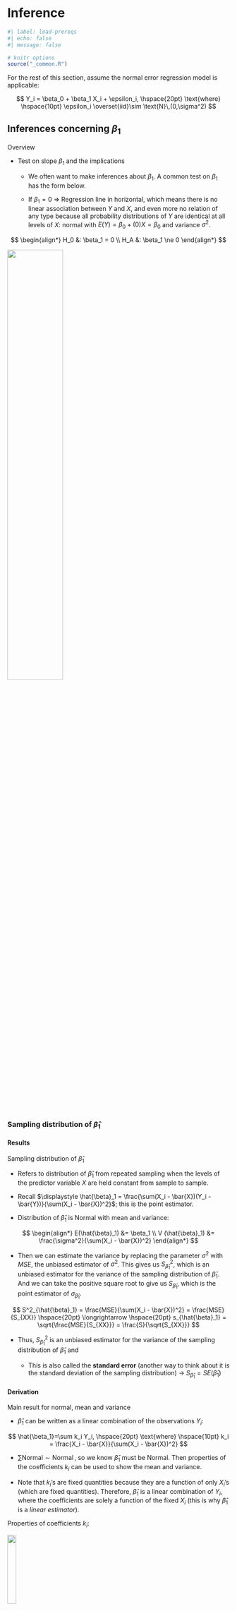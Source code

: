 # Inference {#sec-inference}

```r
#| label: load-prereqs
#| echo: false
#| message: false

# knitr options
source("_common.R")

```

<!-- % define LaTeX macros (/shortcuts) -->

<!-- % define vector (without parentheses, so when writing out in like a definition) of the form X_1, ..., X_n, where X and n are variable. NOTE: to call use $\vecn{X}{n}$ -->

\newcommand{\vecn}[2]{#1_1, \ldots, #1_{#2}}

<!-- % shortcut for ~ 'Named dist ' in normal font with space before parameters would go -->

\newcommand{\follow}[1]{\sim \text{#1}\,}

<!-- % (followsp is short for 'follow special') shortcut that can be used for iid or ind ~ 'Named dist ' in normal font with space before parameters would go -->

\newcommand{\followsp}[2]{\overset{#1}\sim \text{#2}\,}

<!-- % define independence symbol (it basically makes two orthogonal symbols very close to each other. The number of \! controls the space between each of the orthogonal symbols) -->

\newcommand{\ind}{\perp \!\!\! \perp}

<!-- % shortcut for Cov(X,Y) with formatting for Cov -->

\newcommand{\cov}[1]{\mathrm{Cov}(#1)}

<!-- % shortcut for Corr(X,Y) with formatting for Corr -->

\newcommand{\corr}[1]{\mathrm{Corr}(#1)}

<!-- % shortcut for non-italic e in math mode -->

\newcommand{\e}{\mathrm{e}}

For the rest of this section, assume the normal error regression model is applicable:

$$
Y_i = \beta_0 + \beta_1 X_i + \epsilon_i, \hspace{20pt} \text{where} \hspace{10pt} \epsilon_i \overset{iid}\sim \text{N}\,(0,\sigma^2)
$$

## Inferences concerning $\beta_1$

Overview

-   Test on slope $\beta_1$ and the implications

    -   We often want to make inferences about $\beta_1$. A common test on $\beta_1$ has the form below.
    
    -   If $\beta_1 = 0$ $\Longrightarrow$ Regression line in horizontal, which means there is no linear association between $Y$ and $X$, and even more no relation of any type because all probability distributions of $Y$ are identical at all levels of $X$: normal with $E(Y) = \beta_0 + (0) X = \beta_0$ and variance $\sigma^2$.

$$
\begin{align*}
  H_0 &: \beta_1 = 0 \\
  H_A &: \beta_1 \ne 0
\end{align*}
$$

![](files/images/zero-slope.png){width="50%"}

### Sampling distribution of $\hat{\beta}_1$

::: panel-tabset
#### Results

Sampling distribution of $\hat{\beta}_1$

-   Refers to distribution of $\hat{\beta}_1$ from repeated sampling when the levels of the predictor variable $X$ are held constant from sample to sample.

-   Recall $\displaystyle \hat{\beta}_1 = \frac{\sum(X_i - \bar{X})(Y_i - \bar{Y})}{\sum(X_i - \bar{X})^2}$; this is the point estimator.

-   Distribution of $\hat{\beta}_1$ is Normal with mean and variance:

$$
 \begin{align*}
   E(\hat{\beta}_1) &= \beta_1 \\
  V (\hat{\beta}_1) &= \frac{\sigma^2}{\sum(X_i - \bar{X})^2}
 \end{align*}
 $$

-   Then we can estimate the variance by replacing the parameter $\sigma^2$ with $MSE$, the unbiased estimator of $\sigma^2$. This gives us $S^2_{\hat{\beta}_1}$, which is an unbiased estimator for the variance of the sampling distribution of $\hat{\beta}_1$. And we can take the positive square root to give us $S_{\hat{\beta}_1}$, which is the point estimator of $\sigma_{\hat{\beta}_1}$.

$$
  S^2_{\hat{\beta}_1} = \frac{MSE}{\sum(X_i - \bar{X})^2} = \frac{MSE}{S_{XX}} \hspace{20pt} \longrightarrow \hspace{20pt} s_{\hat{\beta}_1} = \sqrt{\frac{MSE}{S_{XX}}} = \frac{S}{\sqrt{S_{XX}}}
  $$

-   Thus, $S^2_{\hat{\beta}_1}$ is an unbiased estimator for the variance of the sampling distribution of $\hat{\beta}_1$ and

    -   This is also called the **standard error** (another way to think about it is the standard deviation of the sampling distribution) → $S_{\hat{\beta}_1} = SE(\hat{\beta}_1)$

#### Derivation

Main result for normal, mean and variance

-   $\hat{\beta}_1$ can be written as a linear combination of the observations $Y_i$:

$$
\hat{\beta_1}=\sum k_i Y_i, \hspace{20pt} \text{where} \hspace{10pt} k_i = \frac{X_i - \bar{X}}{\sum(X_i - \bar{X})^2}
$$

-   $\sum \text{Normal} \sim \text{Normal}\,$, so we know $\hat{\beta}_1$ must be Normal. Then properties of the coefficients $k_i$ can be used to show the mean and variance.

-   Note that $k_i$'s are fixed quantities because they are a function of only $X_i$'s (which are fixed quantities). Therefore, $\hat{\beta}_1$ is a linear combination of $Y_i$, where the coefficients are solely a function of the fixed $X_i$ (this is why $\hat{\beta}_1$ is a *linear estimator*).

Properties of coefficients $k_i$:

![](files/images/ki-properties.png){width="20%"}

Proof of linear combination:

![](files/images/proof-linear-combination.png){width="50%"}

Proofs of properties of $k_i$:

![](files/images/proof-ki-properties.png){width="50%"}

Proof of mean:

![](files/images/proof-mean.png){width="50%"}

Proof of variance:

![](files/images/proof-variance.png){width="50%"}

Can also prove that $\hat{\beta}_1$ has minimum variance among all unbiased linear estimators.

<!-- page 43 of textbook, not hard to follow -->
:::

### Sampling distribution of $(\hat{\beta}_1 - \beta_1) / S_{\hat{\beta}_1}$

::: panel-tabset
#### Results

$$
\frac{\hat{\beta}_1 - \beta_1}{S_{\hat{\beta}_1}} = \frac{\hat{\beta}_1 - \beta_1}{\sqrt{MSE / S_{XX}}} \sim \text{t}\,_{n - 2}
$$

#### Derivation

Deriving the distribution of the standardized slope → $\displaystyle \frac{\hat{\beta}_1 - E(\hat{\beta}_1)}{SE(\hat{\beta}_1)}$

-   Technically when standardizing with an estimated standard deviation it is referred to as *studentized* statistic.

![](files/images/placeholder.png){width="50%"}

<!-- Can show the coefficients ki for model with intercept as well (written out in regression notes, probably not necessary); and my proofs have a bit more steps for extra clarity -->
:::

### Confidence interval for $\beta_1$

Forming interval

$$
\begin{align*}
  & P(-t_{\alpha/2, n-2} \le \frac{\hat{\beta}_1 - \beta_1}{S_{\hat{\beta}_1}} \le t_{\alpha/2, n-2}) = 1 - \alpha \\
  & \Longleftrightarrow \hspace{20pt} P(\hat{\beta}_1 - t_{\alpha/2, n-2} \cdot S_{\hat{\beta}_1} \le \frac{ - \beta_1}{S_{\hat{\beta}_1}} \le \hat{\beta}_1 + t_{\alpha/2, n-2} \cdot S_{\hat{\beta}_1}) = 1 - \alpha \\
  & \Longleftrightarrow \hspace{20pt}  100(1 - \alpha)\% \text{ CI } = \hat{\beta}_1 \pm t_{\alpha/2, n-2} \cdot S_{\hat{\beta}_1} \hspace{10pt} = \hspace{10pt} \hat{\beta}_1 \pm t_{\alpha/2, n-2} \cdot \sqrt{MSE / S_{XX}}
\end{align*}
$$

Interpretation

-   With \< $100(1 - \alpha)$ \>% confidence, we estimate that the average \< $Y$ context \> increases by between \< lower bound \> and \< upper bound \> for each additional unit increase in \< $X$ context \>.

-   Remember the scope of the regression model is restricted to some range of values of the predictor variable → May not be reasonable to use these slope estimates outside this range as the regression relation may not be linear then.

Demo:

::: panel-tabset
#### R functions

```r
#| class.source = "fold-hide"

# simulate sample dataset for normal error regression model
# -> E ~ Normal(0, sigma^2)
# -> Y = B0 + B1*X + E
# -> Y | X ~ Normal(B0 + B1*X, sigma^2)

# initialize items
# -> sample size, population parameters and error variance
n <- 50
beta_0 <- 2
beta_1 <- 5
sigma2 <- 10

# generate X values
x <- runif(n = n, min = 5, max = 10)

# generate error terms
epsilon <- rnorm(n = n, mean = 0, sd = sqrt(sigma2))
      
# calculate observations Y | X ~ Normal(B0 + B1*X, sigma^2)
y <- beta_0 + beta_1 * x + epsilon

# plot sample data with regression line
plot(x = x, y = y)
abline(lm(formula = y ~ x ), col = "red")

# display error terms
x_plot <- seq(from = -3 * sqrt(sigma2), to = 3 * sqrt(sigma2), by = 0.01)
hist(epsilon, freq = FALSE, xlab = bquote(epsilon * "~ Normal (" * mu * "," * sigma^2 * ")"), main = "")
lines(x = x_plot,
      y = dnorm(x = x_plot, mean = 0, sd = sqrt(sigma2)))

```

```r

# fit model
mod_normal <- lm(y ~ x)

# display only coefficient summaries of slope
summary(mod_normal)$coefficients[2,] # Estimate is the middle of the interval

# calculate confidence interval for slope
alpha <- 0.05
confint(mod_normal, parm = "x", level = 1 - alpha)

```

#### Manual

```r

# using R functions to get the needed values (can reference how to calculate these manually above)

# extract / calculate needed items
# -> point estimate = beta1-hat
# -> critical value = t_alpha/2, n-2
# -> SE(beta1-hat) = MSE / S_XX = S / sqrt(S_XX)
pe <- as.numeric(coef(mod_normal)["x"]) # SIDENOTE -> as.numeric() just to remove the named number data type
t_crit <- abs(qt(p = alpha / 2, df = mod_normal$df.residual))
s <- summary(mod_normal)$sigma
s_xx <- sum((x - mean(x))^2)
se_beta1_hat <- s / sqrt(s_xx)

# compare to Std. Error from summary of model coefficients
compare(summary(mod_normal)$coefficients["x","Std. Error"], se_beta1_hat)

# calculate confidence interval for beta1
ci_limits <- c(lower = pe - t_crit * se_beta1_hat, upper = pe + t_crit * se_beta1_hat)

# compare to results from confint(lm())
compare(confint(mod_normal, parm = "x", level = 1 - alpha), ci_limits)

```
:::

### Tests concerning $\beta_1$

Overview

-   The test shown below is called a test of utility of the model.

-   If reject → We conclude that $X$ does contribute information for the prediction of $Y$ when using the straight-line model.

-   If fail to reject → Then we conclude there is no linear relationship between $Y$ and $X$ (horizontal model). But keep in mind:

    -   Additional data might indicate that $\beta_1$ differs from zero.

    -   A more complex relationship between $Y$ and $X$ may exist, which would require fitting a model other than the straight-line model.

-   All assumptions about the error terms ($\epsilon_i \overset{iid}\sim \text{Normal}\,(0,\sigma^2)$) should be satisfied.

Two-tailed test (most common)

-   Hypotheses

$$
\begin{align*}
  H_0 &: \beta_1 = 0 \\
  H_A &: \beta_1 \ne 0
\end{align*}
$$

-   Test statistic

$$
TS = t^* = \frac{\hat{\beta}_1 - 0}{S_{\hat{\beta}_1}} = \frac{\hat{\beta}_1}{\sqrt{MSE / S_{XX}}}
$$

-   Rejection region and p-value

$$
\begin{align*}
  RR &= \{\lvert t^* \rvert > t_{\alpha/2, n - 2}\} \\
  p\text{-value} &= 2 \cdot P(t_{n-2} \ge \lvert t^* \rvert)
\end{align*}
$$

-   Decision

    -   Reject $H_0$ and conclude $H_A$ if $\hspace{10pt}$ $TS \in RR \hspace{10pt} \Longleftrightarrow \hspace{10pt} p\text{-value} \le \alpha$

    -   Fail to reject $H_0$ if $\hspace{10pt}$ $TS \notin RR \hspace{10pt} \Longleftrightarrow \hspace{10pt} p\text{-value} > \alpha$

    -   Can also look at the $100(1 - \alpha)\%$ CI for $\beta_1$ to see if contains 0.

-   Conclusion / Interpretation

    -   At the $\alpha$ significance level, we \< have / do not have \> sufficient evidence of a significant linear relationship between \< $Y$ context \> and \< $X$ context \>. \< if yes... \> This is a \< positive / negative \> linear relationship, indicating that as \< $X$ context \> increases, \< $Y$ context \> \< increases / decreases \>, on average.

Other tests

-   One-tailed tests

    -   $H_A: \beta_1 < 0 \hspace{10pt} \Longrightarrow \hspace{10pt} RR = \{t^*< t_{\alpha, n - 2}\} \hspace{10pt} \text{and} \hspace{10pt} p\text{-value} = P(t_{n-2} \le t^*)$

    -   $H_A: \beta_1 > 0 \hspace{10pt} \Longrightarrow \hspace{10pt} RR = \{t^* > t_{\alpha, n - 2}\} \hspace{10pt} \text{and} \hspace{10pt} p\text{-value} = P(t_{n-2} \ge t^*)$

-   Tests against specified nonzero value of $\beta_{1,0}$

    -   $TS = t^* = \frac{\hat{\beta}_1 - \beta_{1,0}}{S_{\hat{\beta}_1}}$

    -   RR, $p$-value and decisions are the same, just based on new $t^*$.

Demo:

::: panel-tabset
#### R functions

```r

# using same model from the confidence interval for beta1 demo

# display model summary, focusing on coefficient summaries for slope
# -> looking for t value (if doing traditional method test with RR) and Pr(>|t|) = p-value
summary(mod_normal) # compare p-value to alpha

```

#### Manual

```r

# calculate test statistic t* = beta1-hat / SE(beta1-hat)
beta1_hat <- as.numeric(coef(mod_normal)[2])
se_beta1_hat <- summary(mod_normal)$coefficients["x","Std. Error"]
t_star <- beta1_hat / se_beta1_hat

# compare to result from summary(lm())
compare(summary(mod_normal)$coefficients["x","t value"], t_star)

# calculate p-value = 2 * P(t_(n-2) >= |t*|)
p_value <- 2 * pt(q = t_star, df = df.residual(mod_normal), lower.tail = FALSE)

# compare to results from summary(lm())
compare(summary(mod_normal)$coefficients["x","Pr(>|t|)"], p_value)

```

#### Simulation

Simulation to determine how the magnitude of $\beta_1$ and $\sigma$ affect the resulting significance of the $X$ variable in SLR when simulating data. For example, suppose $\beta_1 = 1a$ and $\sigma = 3a$, where $a = 1, 2, 3$. Is there the same resulting significance for all values of $a$?  

```r

# initialize simulation settings
# -> first the parameters of interest (that are variable)
# -> create all combos
# -> add in the constant settings
# -> arrange in a good order
# -> add simulation id column
# -> set row names equal to id (helps keep track of results later)
params <- expand.grid(beta_1 = c(1,5,10),
                      ratio = c(1:3,5)) %>% 
  mutate(sigma = beta_1 * ratio) %>% 
  mutate(n = 30,
         beta_0 = 2) %>%
  arrange(beta_1, ratio) %>% 
  bind_cols(data.frame(sim_id = 1:nrow(.)))
rownames(params) <- paste0("sim", params$sim_id)

# define function to run on each unique simulation setting
simulation <- function(vec, vec_names, m = 1000) {
  
  # set names of parameter vector for clearer reference
  names(vec) = vec_names
  
  # initialize results vector
  results = rep(NA, m)
  
  # loop to simulate m models and extract summaries
  for (i in 1:m) {
    
    # generate data
    x = runif(n = vec["n"], min = 5, max = 10)
    y = rnorm(n = vec["n"], mean = vec["beta_0"] + vec["beta_1"] * x, sd = vec["sigma"])
    
    # fit model
    mod = lm(y ~ x)
    
    # get summaries
    # -> just want t-stat
    results[i] = summary(mod)$coefficients["x", "t value"]
    
  }
  
  return(results)
  
}

# run simulation for each parameter settings
# -> have to transpose so that now each column is a parameter settings and convert to dataframe so can pass to map(), which needs a list
results_raw <- params %>% 
  t %>% 
  data.frame %>% 
  map(\(vec) simulation(vec, vec_names = names(params), m = 1000), .progress = T)

# reformat results
# -> combine results into a dataframe
# -> convert to long so have one column for which simulation settings and one for the results
# -> attach the simulation settings to the results
# --> for the plot, want all parameters as factors -> so before joining convert all
results <- results_raw %>% 
  bind_rows %>% 
  pivot_longer(cols = 1:nrow(params),
               names_to = "sim_id",
               values_to = "t") %>% 
  mutate(sim_id = as.factor(str_sub(sim_id, start = 4))) %>% 
  left_join(mutate(params, across(everything(), as_factor)), by = "sim_id") # levels are slightly out of order....

# create a plot facetted by beta value, with density curves for the sampling distributions of the t-stats for each value of the sigma / beta1 ratio
# -> add reference line for significance cutoff

# set more informative labels for the facets
labels_beta <- c("1" = "beta1 = 1",
                 "5" = "beta1 = 5",
                 "10" = "beta1 = 10")
ggplot() + 
  geom_density(aes(x = t,
                   group = ratio,
                   color = ratio,
                   fill = ratio),
               data = results,
               alpha = 0.2) + 
  geom_vline(aes(xintercept = t),
             data = data.frame(t = abs(qt(0.025, df = params[1,"n"]-1))),
             color = "darkgrey") + 
  facet_grid(beta_1 ~ .,
             labeller = as_labeller(labels_beta)) + 
  guides(
    fill = guide_legend(bquote(sigma *  "/" * beta[1] * " ratio")),
    color = "none")

```

Based on the sampling distributions, it appears that the relative magnitude is what is important. And if it is the same even for different values, then will get similar results.

:::

<!-- ### Inferences concerning $\beta_0$ --- infrequent that this is ever done, so skipping -->

## Some considerations when making inferences

Effects of departures from normality:

-   If the probability distributions of $Y$ are not exactly normal but do not depart seriously $\Longrightarrow$ Sampling distribution of $\hat{\beta_1}$ $\approx$ normal $\Longrightarrow$ Using the $t$ distribution will provide $\approx$ $(100 - \alpha)\%$ CIs and $\alpha$-level tests.

-   The estimator $\hat{\beta_1}$ generally has the property of **asymptotic normality** (i.e. it's distribution approaches normality under very general conditions as the sample size increases). So with a sufficiently large sample size, inference procedures are still valid even if distributions of $Y$ have large departures from normality. Can switch from $t$-based procedures to $Z$-based with large $n$.

```r
#| eval = FALSE,
#| echo = FALSE

# create plot of t vs z critical values
df <- 5:500
alpha <- 0.025
plot(x = df, qt(1 - alpha, df = df), type  ="l", xlab = "df", ylab = "Critical values")
lines(x = df, y = rep(qnorm(1 - alpha), length(df)), col = "blue")

```

<!-- does R do this implicitly?? ; doubt it, but difference in marginal-->

Interpretation of confidence coefficient and risks of errors

-   Our regression model assumes that the $X_i$ are known constants. So the confidence coefficient and risks of errors are interpreted with respect to taking repeated samples where the $X$ observations are kept at the same levels as in the observed sample.

-   For example, confidence interval for $\beta_1$ with confidence coefficient 95% → If many independent samples are taken *where the levels of* $X$ are the same as in the dataset, approximately 95% of the constructed confidence intervals would capture the true value of $\beta_1$.

Spacing of the $X$ levels

-   For a given $n$ and $\sigma^2$, the variance of $\hat{\beta_1}$ is affected by the spacing of the $X$ levels in the observed data. As the spread in the $X$ levels increases, $S_{xx}$ increases and therefore $V(\hat{\beta_1})$ decreases.

<!-- Power of tests; skipping-->

## Interval estimation of $E(Y_h)$

Overview

-   A common objective is to estimate the mean of one or more probability distributions of $Y$.

-   Setup

    -   Let $X_h$ = level of $X$ that we wish to estimate the mean response for (may be a value which occurred in the sample, or some other value within the scope of the model).

    -   Mean response when $X = X_h$ is $E(Y_h)$; this is what we are estimating.

### Sampling distribution of $\hat{Y_h}$

::: panel-tabset
#### Results

Sampling distribution of $\hat{Y_h}$

-   Again, this refers to the different of $\hat{Y_h}$ from repeated sampling when the levels of the predictor variable $X$ are held constant from sample to sample.

-   Point estimator for $E(Y_h)$ → $\hat{Y_h} = \hat{\beta}_0 + \hat{\beta}_1 X_h$

-   Distribution of $\hat{Y_h}$ is Normal with mean and variance:

$$
  \begin{align*}
    E(\hat{Y_h}) &= E(Y_h) \\
    V(\hat{Y_h}) &= \sigma^2 \bigg[\frac{1}{n} + \frac{(X_h - \bar{X})^2}{\sum(X_i - \bar{X})^2}\bigg]
  \end{align*}
  $$

-   Estimate variance (and standard deviation) by substituting $MSE$. This gives us:

$$
  S^2_{\hat{Y_h}} = MSE \bigg[\frac{1}{n} + \frac{(X_h - \bar{X})^2}{\sum(X_i - \bar{X})^2}\bigg] \hspace{20pt} \longrightarrow \hspace{20pt} S_{\hat{Y_h}} = \sqrt{S^2_{\hat{Y_h}}} = S \sqrt{\frac{1}{n} + \frac{(X_h - \bar{X})^2}{S_{XX}}}
  $$ Notes

-   The variability of the sampling distribution of $Y_h$ is affected by how far $X_h$ is from $\bar{X}$ (from the numerator of second term in $V(\hat{Y_h})$) $\Longrightarrow$ $V(\hat{Y_h})$ increases the further $X_h$ is from $\bar{X}$.

-   Intuitive / visual explanation of this affect

    -   In the picture below, two regression lines are assumed to go through the same $(\bar{X}, \bar{Y})$ point to isolate the effect of variation in the estimated slope $\hat{\beta}_1$ from sample to sample.

    ![](files/images/variance-y-hat.png){width="40%"}

    -   We see the difference between estimated responses is much smaller when $X$ is near the mean $\bar{X}$. So the variation in slope from sample to sample has a much more pronounced effect for $X$ levels far from the mean.

-   When $X_h = 0$ $\Longrightarrow$ $V(\hat{Y_h})$ reduces to $V(\hat{\beta}_0)$ (likewise for the estimated variances). This is because when $X_h = 0$, $\hat{Y_h} = \hat{\beta}_0 + \hat{\beta}_1 (0) = \hat{\beta}_0$.

#### Derivation

![](files/images/placeholder.png){width="50%"}
:::

### Sampling distribution of $(\hat{Y_h} - E(Y_h)) / S_{\hat{Y_h}}$

$$
\frac{\hat{Y_h} - E(Y_h)}{S_{\hat{Y_h}}} = \frac{\hat{Y_h} - E(Y_h)}{\sqrt{MSE \bigg[\frac{1}{n} + \frac{(X_h - \bar{X})^2}{\sum(X_i - \bar{X})^2}\bigg]}} \sim \text{t}\,_{n - 2}
$$

### Confidence interval for $E(Y_h)$

-   Goal → Estimate the mean value of $Y$ for a given value of $X$.

-   Results → Using the same general format / derivation of a $t$ interval, we have

$$
100(1 - \alpha)\% \text{ CI } = \hat{Y_h} \pm t_{\alpha/2, n-2} \cdot S_{\hat{Y_h}} \hspace{10pt} = \hspace{10pt} \hat{Y_h} \pm t_{\alpha/2, n-2} \cdot \sqrt{MSE \bigg[\frac{1}{n} + \frac{(X_h - \bar{X})^2}{\sum(X_i - \bar{X})^2}\bigg]}
$$

-   Interpretation → With \< $1 - \alpha$ \>% confidence, we estimate that the true mean value of \< $Y$ context \> for all individuals with an \< $X$ context \> of \< $X_h$ \> to be between \< lower bound \> and \< upper bound \>.

Notes

-   Interpretations → Same interpretation rules about repeated sampling for constant $X$ levels (because $X_i$ are known constants in the regression model).

-   Confidence interval width is the smallest when $X_h = \bar{X}$ (assuming everything else remains equal).

    -   Design of experiments → Thus in an experiment to estimate the mean response at a particular level $X_h$, the precision of the estimate will be best if (everything else remaining equal) the observations on $X$ are spaced so that $\bar{X} = X_h$.

-   Tests → Can use the CI to perform a two-sided test as well.

-   Robust → Confidence limits shown here for $\hat{Y_h}$ are not sensitive to moderate departures from the assumption that the error terms are normally distributed. If there is substantial departures from normality, still not sensitive if large $n$; this robustness comes from robustness of CIs for $\beta_0$ and $\beta_1$.

    -   Can also think of these CIs as robust because they are only concerned with the center (location) of the distribution of $Y_h$.

-   Multiple intervals → \*\* CIs apply when a estimating *a single mean response* from the study. Will show later how to adjust when estimating several mean responses. \*\*

Demo

::: panel-tabset
#### R functions

```r
#| code-fold: true

# simulate sample dataset for normal error regression model

# initialize items
# -> sample size, population parameters and error variance
n <- 30
beta_0 <- 2
beta_1 <- 5
sigma <- 10 

# generate X values
x <- runif(n = n, min = 5, max = 15)

# generate response Y | X ~ Normal(B0 + B1*X, sigma^2)
# -> specify the conditional means and then incorporate the random error
# -> rnorm() can take a vector of means and iterates through them
# --> if there n > length(means), then the means get recycled from the start
y <- rnorm(n = n, mean = beta_0 + beta_1 * x, sd = sigma)

```

```r

# fit model
mod <- lm(y ~ x)

# specify new X level (X range is 5 - 15)
# -> newdata frame should have columns with same name as data for the model
x_h <- data.frame(x = 12)

# calculate just the point estimate of estimated E(Y_h)
# -> technically using the predict() function for class lm(), so just calling predict() is masking predict.lm() --> other classes like predict.glm() have slightly different argument options
# -> by default predict() returns the fits (regression line) for all of the obs (X values) used in the model fit, can specify new data points with newdata = < data_frame >
predict(mod, newdata = x_h)

# calculate lower and upper bounds of interval estimate for E(Y_h)
# -> by default does 95% CI and returns the point estimate (fit) as well
predict(mod, newdata = x_h, interval = "confidence", level = 0.95)

# show items related to standard error of estimation se(Y_h-hat)
# -> residual.scale = S = sqrt(MSE)
predict(mod, newdata = x_h, se.fit = TRUE)

# alternate way from ALSM package
# -> this is the package that goes with the textbook; provides some functions that are nowhere else, and some alternatives to common functions
# --> the implementation of this function is essentially what is done in the "manual" section
# --> type = "m" gives CI for mean observation; by default does CL of 95%, but specifies alpha
# -> SIDENOTE -> formatting: original result is a dataframe which displays poorly, so convert to matrix
ALSM::ci.reg(mod, newdata = x_h, type = "m", alpha = 0.05) %>% 
  as.matrix

```

#### Manual

```r

# calculate point estimate using estimated coefficients
# -> hat(Y_h) = hat(beta_0) + hat(beta_1) X_h
b <- as.numeric(coef(mod))
pe <- b[1] + b[2] * as.numeric(x_h)

# calculate critical value
# -> use lower.tail = FALSE to get the positive version of t_alpha/2
alpha <- 0.05
t_crit <- qt(p = alpha / 2, df = df.residual(mod), lower.tail = FALSE)

# calculate se(Y_h-hat) = MSE (1/n (X_h - X-bar)^2 / S_XX) %>% sqrt OR S * sqrt(1/n + S_XX)
n <- length(x)
x_bar <- mean(x)
s_xx <- sum((x - x_bar)^2)
mse <- (summary(mod)$sigma)^2
mse <- predict(mod, newdata = x_h, se.fit = TRUE)$residual.scale
se_yh_hat <- sqrt(mse * (1 / n + (as.numeric(x_h) - x_bar)^2 / s_xx))
se_yh_hat <- summary(mod)$sigma * sqrt((1 / n + (as.numeric(x_h) - x_bar)^2 / s_xx))

# calculate CI for E(Y_h)
ci_limits <- c(lower = pe - t_crit * se_yh_hat, upper = pe + t_crit * se_yh_hat)

# compare results to predict(lm(), type = "confidence")
# -> Y_h-hat and interval bounds
compare(predict(mod, newdata = x_h, interval = "confidence"), c("point estimate" = pe, ci_limits))

# -> se of estimation
# --> by default predict uses s = sqrt(mse) = residual standard error to get the se.fit (and the df as well = df.residual(mod)) ---> assumes future obs have same error variance as originals used for fitting
# --> can specify a different variance to use for future obs with pred.var if desired
compare(predict(mod, newdata = x_h, se.fit = TRUE)$se.fit, se_yh_hat)

# can return fit, bounds, and standard error info from predict using type = "terms"
predict(mod, newdata = x_h, type = "terms", interval = "conf")

# -> for the fit and bounds, for some reason this actually uses the alternate regression model -> Y_h-hat = bar(y) + beta_1-hat (X_h - bar(x))
# -> results: constant = beta_1-hat (X_h - X-bar) and attr = Y-bar
# -> same process to get upper and lower too, add to Y-bar
(x_star <- predict(mod, newdata = x_h, type = "terms"))
compare(pe, mean(y) + b[2] * (as.numeric(x_h) - mean(x)))

```

#### Properties

```r

# compare width of confidence intervals at two X levels

# specify new X levels (X range is 5 - 15)
# -> optimal width will be at X = X-bar
x_h_mean <- data.frame(x = mean(x))
x_h2 <- data.frame(x = 8)

# calculate width of intervals
predict(mod, newdata = x_h_mean, interval = "confidence")[2:3] %>% diff
predict(mod, newdata = x_h2, interval = "confidence")[2:3] %>% diff

```
:::

## Prediction of new observation

Overview

-   Goal → Predict a new observation $Y$ for a given $X$ value. This new observation is viewed as the result of a new trial, independent of the trials the model is based on.

-   Setup

    -   Again, $X_h$ is the $X$ level for the new trial. Still assuming the underlying regression model is appropriate for the new observation.

    -   The new observation on $Y$ is $Y_{h(new)}$; this is what we are estimating.

Distinction between (1) estimation of the mean response $E(Y_h)$ and (2) prediction of a new response $Y_{h(new)}$

1.  We estimate the *mean* of the distribution of $Y$.

2.  We predict an *individual outcome* drawn from the distribution of $Y$. Obviously, most outcomes deviate from the mean response; so this must be taken into account when predicting $Y_{h(new)}$.

-   Prediction has extra variability $\Longrightarrow$ Less precision.

### Prediction interval for $Y_{h(new)}$ when parameters are known

Demonstration of prediction intervals

-   For a simple example, assume the relevant parameters of the regression model are known:

$$
\beta_0 = 0.10, \, \beta_1 = 0.95, \, \sigma = 0.12 \hspace{10pt} \longrightarrow \hspace{10pt} E(Y) = 0.10 + 0.95 X
$$

-   If we have a new observation with $X_h = 3.425$ → $E(Y_h) = 0.10 + 0.95 (3.5) = 3.425$ (so we know the center of the normal distribution of $Y_h$). Thus, using the empirical rule we have the following prediction interval:

$$
99.7\% \text{ CI } = E(Y_h) \pm 3 \sigma \hspace{10pt} = \hspace{10pt} 3.425 \pm 3 (0.12) \hspace{10pt} \Longrightarrow \hspace{10pt} 3.065 \le Y_{h(new)} \le 3.785
$$

![](files/images/simple-prediction-interval.png){width="30%"}

Basic idea of prediction used here

-   Choose a range in the distribution of $Y$ where most of the observations will fall and then declare that the next observation will fall in this range.

-   The usefulness of the prediction interval depends on the width of the interval and the needs for precision by the user.

Generalizing for this simple scenario

-   When the regression parameters of normal error regression model are known:

$$
100(1 - \alpha)\% \text{ PI for } Y_{h(new)} = E(Y_h) \pm z_{\alpha / 2} \cdot \sigma
$$

-   Centering the limits around $E(Y_h)$ results in the narrowest interval consistent with the specified probability of a correct prediction.

### Prediction interval for $Y_{h(new)}$ when parameters are unknown

Overview and demo

-   When the regression parameters are unknown, they must be estimated.

    -   The mean of the distribution of $Y$ is estimated by $\hat{Y_h}$ as usual, and the variance of the distribution of $Y$ is estimated with $MSE$.

    -   However, we cannot simply use the previous PI with the parameters replaced by the corresponding point estimators. Here's a demo of why:

    -   The picture below shows two possible probability distributions of $Y$, corresponding to the lower and upper limits of a CI for $E(Y_h)$. In other words, the distribution of $Y$ could be located as far left as the one shown, as far right as the other one shown, or anywhere in between.

![](files/images/possible-prediction-intervals.png){width="40%"}

-   Results

    -   Since we do not know the mean $E(Y_h)$ and only estimate it by a confidence interval, we cannot be certain of the location of the distribution of $Y$.

    -   Because of this uncertainty, PIs for $Y_{h(new)}$ clearly must take into account two elements:

    1.  Variation in possible location of the distribution of $Y$.

    2.  Variation within the probability distribution of $Y$.

Prediction interval for $Y_{h(new)}$

-   Sampling distribution
         
    - Note that this studentized statistic uses the point estimator $\hat{Y_h}$ in the numerator rather than the true mean $E(Y_h)$ because the true mean is unknown and cannot be used in making a prediction.

    - For $E(Y_h)$ CIs shown earlier, we used $[\hat{Y_h} - E(Y_h)] / S_{\hat{Y_h}}$, which was okay because the only unknown was $E(Y_h)$ and it is what we are estimating. But now there are two layers of uncertainty (variability). So the reference value in the numerator is also an estimate, not the true value.
    
$$
\frac{Y_{h(new)} - \hat{Y_h}}{S_{pred}} \sim \text{t}\,_{n-2}
$$


-   Prediction interval

    -   Interpretation → With \< $1-\alpha$ \>% confidence, we predict that the true value of \< $Y$ context \> for a single (or the next) \< $X$ context \> of \< $X_h$ \> to be between \< lower bound \> and \< upper bound \>.

$$
100(1 - \alpha)\% \text{ PI for } Y_{h(new)} = \hat{Y_h} \pm t_{\alpha/2, n-2} \cdot S_{pred}
$$

Standard deviation of prediction $\sigma^2_{pred}$

-   The numerator of the studentized statistic represents how far the new observation will deviate from the estimated mean (based on the original $n$ cases in the study). This difference can be viewed as the prediction error, with $\hat{Y_h}$ serving as the best point estimate of the value of the new observation $Y_{h(new)}$.

-   We can easily find the variance of this difference (because of independence of the new $Y_{h(new)}$ and original $n$ cases on which $\hat{Y_h}$ is based).

$$
\sigma^2_{pred} = V(Y_{h(new)} - \hat{Y_h}) = V(Y_{h(new)}) + V(\hat{Y_h}) = \sigma^2 + \sigma^2_{\hat{Y_h}}.
$$

-   This has two components:

    1.  Variance of the distribution of $Y$ at $X = X_h$ → $\sigma^2$

    2.  Variance of the sampling distribution of $\hat{Y_h}$ → $\sigma^2_{\hat{Y_h}}$

-   The unbiased estimator of $\sigma^2_{pred}$ is

$$
S^2_{pred} = MSE + S^2_{\hat{Y_h}} = MSE + MSE \bigg[\frac{1}{n} + \frac{(X_h - \bar{X})^2}{\sum(X_i - \bar{X})^2}\bigg] = MSE \bigg[1 + \frac{1}{n} + \frac{(X_h - \bar{X})^2}{\sum (X_i - \bar{X})^2}\bigg] \hspace{20pt} \longrightarrow \hspace{20pt} S_{pred} = \sqrt{S^2_{pred}}
$$

Notes about prediction intervals

-   Analogous results / interpretations to estimation

    -   Interpretation → Again, the confidence coefficient refers to taking repeated samples based on the same set of $X$ values, and calculating prediction limits for $Y_{h(new)}$ for each sample.

    -   Precision → PI width is the smallest when $X_h = \bar{X}$ (assuming everything else remains equal).

    -   One interval → PIs apply for a single prediction based on the sample data.

-   Not robust → PIs (unlike CIs for the mean response) are sensitive to departures from normality of the error terms distribution. Can think of this non-robustness a result of having to take into account the center of the distribution of $Y_h$ (just like with CIs) AND also the tails (spread) of the distribution.

-   Precision → Even if PIs are too wide for useful predictions, they can still be informative for control / modelling purposes, specifically the estimated variance of prediction.

    -   $S^2_{pred} = MSE + S^2_{\hat{Y_h}} \hspace{10pt}$ has two pieces: (1) $MSE$ measures $X$-to-$X$ variation within the probability distribution for $Y$ (different response values for observations with same $X$ level) and (2) $S^2_{\hat{Y_h}}$ measures sample-to-sample variation (mean response of samples with overall same $X$ levels).

    -   So if $MSE$ is very large compared to $S^2_{\hat{Y_h}}$, e.g. $\frac{MSE}{S^2_{pred}} \ge 0.8 \text{ or } 0.9$, then the majority of the variation is from sample-to-sample. This could reflect other factors that aren't being taken into account by the model. So perhaps a multiple linear regression model should be used, which could result in more useful predictions.<mark> NOT SURE HOW THIS WORKS</mark>

Estimation vs Prediction

-   Location → For a particular $X_h$, CIs and PIs have the same point estimate $\hat{Y_h}$, which is the estimate of the mean $E(Y_h)$.

-   Precision

    -   The difference between CIs and PIs then lies in the relative accuracy of the interval.

    -   CIs are narrower than PIs at the same $X_h$.

    -   The only way to obtain more accurate prediction for a new value of $Y$ is to reduce the standard deviation of the regression model. This can be accomplished by using a curvilinear model, adding new independent variables, etc. or by collecting more data (width of both intervals decrease when the sample size increases).

-   Conceptual difference → CIs resemble PIs, except: A CI represents an inference on a parameter and is an interval that is intended to cover the value of the parameter; and a PI is a statement about the value to be taken by a random variable, the new observation $Y_{h(new)}$.

Demo

::: panel-tabset
#### R functions

```r

# using the same model as the confidence interval for E(Y_h) demo

# calculate just the point estimate of predicted Y_h(new)
# -> this is the same as the PE for a CI of E(Y_h) 
predict(mod, newdata = x_h)

# calculate lower and upper bounds of prediction interval Y_h(new)
# -> by default does 95% CI and returns the point estimate (fit) as well
predict(mod, newdata = x_h, interval = "prediction")
predict(mod, newdata = x_h, interval = "co")

# show items related to standard error of ESTIMATION se(Y_h-hat)
# -> ALWAYS returns this, even if specify interval = "pred"...
# --> suppose it implicitly adds the extra MSE term (from residual.scale) to get the prediction lwr and upr
predict(mod, newdata = x_h, se.fit = TRUE)

# alternative way using ALSM
# -> type = "n" gives PI for single new observation
ALSM::ci.reg(mod, newdata = x_h, type = "n") %>% 
  as.matrix

```

#### Manual

```r

# calculate point estimate and critical value
# -> same as for confidence interval
b <- as.numeric(coef(mod))
pe <- b[1] + b[2] * as.numeric(x_h)
alpha <- 0.05
t_crit <- qt(p = alpha / 2, df = df.residual(mod), lower.tail = FALSE)

# calculate standard error in prediction se(pred) = sqrt(MSE + var(Y-h-hat))
# -> save se(estimation = fit), shown earlier, then have to add in the extra MSE term
se_fit <- predict(mod, newdata = x_h, se.fit = TRUE)$se.fit
se_pred <- sqrt(summary(mod)$sigma^2 + se_fit^2)
se_pred <- sqrt(summary(mod)$sigma^2 + se_fit^2)

# OR calculate se(pred) using expanded formula se(pred) = MSE * (1 + 1/n (X_h - X-bar)^2 / S_XX) %>% sqrt OR s * sqrt(...)
n <- length(x)
x_bar <- mean(x)
s_xx <- sum((x - x_bar)^2)
s <- (summary(mod)$sigma)
se_pred <- s * sqrt((1 + 1 / n + (as.numeric(x_h) - x_bar)^2 / s_xx))

# calculate PI for Y_h(new)
pi_limits <- c(lower = pe - t_crit * se_pred, upper = pe + t_crit * se_pred)

# compare results to predict(lm(), type = "prediction)
# -> Y_h-hat and interval bounds
compare(predict(mod, newdata = x_h, interval = "prediction"), c("point estimate" = pe, pi_limits))

```

#### Properties

```r

# compare width of prediction intervals at two X levels

# specify new X levels (X range is 5 - 15)
# -> optimal width will again be at X = X-bar
x_h_mean <- data.frame(x = mean(x))
x_h2 <- data.frame(x = 8)

# calculate width of intervals
predict(mod, newdata = x_h_mean, interval = "prediction")[2:3] %>% diff
predict(mod, newdata = x_h2, interval = "prediction")[2:3] %>% diff

# compare widths of CI vs PI at the same X level

# calculate width of intervals
predict(mod, newdata = x_h, interval = "conf")[2:3] %>% diff
predict(mod, newdata = x_h, interval = "pred")[2:3] %>% diff

```

<!-- question -->

```r
#| eval = FALSE,
#| echo = FALSE

# function to calculate mse, var(estimation) and var(prediction) for a given model and X level
# -> inputs: lm() object and df of x values
# -> returns vector of length 3
get_pred_var <- function(mod, x_h) {
  
    mse = summary(mod)$sigma^2
    var_yh_hat = predict(mod, newdata = x_h, se.fit = TRUE)$se.fit^2
    var_pred = mse + var_yh_hat
    
    return(c(mse = mse, "var(estimation)" = var_yh_hat, "var(pred)" = var_pred))
}

# simulation to determine how much leaving out a predictor impacts the ratio of MSE to V(pred)

# setup two population models / datasets
# 1: Y1 = B0 + B1X1 -> responses just based on one predictor
# 2: Y2 = B0 + B1X1 + B2 X2 => responses now based on two predictors

# initialize items
# -> sample size, population parameters and error variance
n <- 30; beta_0 <- 2; beta_1 <- 5; beta_2 <- -5; beta_3 <- 2; sigma <- 10

# generate X values, same scope for each
x_1 <- runif(n = n, min = 5, max = 15)
x_2 <- runif(n = n, min = 5, max = 15)
x_3 <- runif(n = n, min = 0, max = 100)

# generate one set of error terms
# -> this way the ONLY difference between the two datasets is the different conditional means because of the extra predictor
epsilon <- rnorm(n = n, mean = 0, sd = sigma)

# generate responses
# model 1: Y1 | X1 ~ Normal(B0 + B1*X1, sigma^2)
# model 2: Y2 | X1, X2 ~ Normal(B0 + B1*X1 + B2*X2, sigma^2)
y_1 <- beta_0 + beta_1 * x_1 + epsilon
y_2 <- beta_0 + beta_1 * x_1 + beta_2 * x_2 + beta_3 * x_3 + epsilon

# fit models
# model 1: correctly fit on just X1
# model 2: incorrectly fit on just X1
mod_1 <- lm(y_1 ~ x_1)
mod_2 <- lm(y_2 ~ x_1)

# calculate mse, se(Y_h-hat) and se(pred) for both models
# -> iterate over list of both models; set names so output list elements are labelled
(var_info <- list(mod_1, mod_2) %>% 
  set_names(nm = c("mod_1", "mod_2")) %>% 
  map(\(mod) get_pred_var(mod, x_h = data.frame(x_1 = 12))))
  
# display / compare ratio of MSE to V(pred)
# -> RESULTS: results are obviously a function of the original sigma^2 AND the effect (slope) of the extra predictor, but ratio for mis-specified model does seem to be much larger even with small sigma^2 and beta1
var_info %>% 
  map(\(x) as.numeric(x["mse"] / x["var(pred)"]))

```

```r
#| eval = FALSE,
#| echo = FALSE

# fit models
# -> can fit models for multiple independent responses with same call, just specify a matrix of responses
# -> then a linear model is fitted separately by LSE to each column (using the same predictors, RHS)
# format of results
# -> now have mlm object (multivariate linear model)
# -> print just one set for model
# -> items of mods object (coefficients, residuals, fitted.values) are now matrices with columns for each model
mods <- lm(cbind(y_1, y_2) ~ x_1)

# calculate the mse, var(estimation) and var(prediction) for a given model and X level
x_h <- data.frame(x_1 = 12)

# -> model summary then is a list with an element for each model
mse <- summary(mods) %>% map_dbl(\(summ) summ$sigma^2)

# using predict()
predict(mods, newdata = x_h)
predict(mods, newdata = x_h, se.fit = TRUE) # doesn't work

# ??? is it really fitting two completely separate (independent) models, or does the multivariate aspect mean there is some relation?

```
:::

### Prediction of mean of $m$ observations for given $X_h$

Overview

-   Goal → Predict the mean of $m$ new observations on $Y$ for a given level of the predictor variable.

-   Setup → $\bar{Y}_{h(new)}$ represents the mean of the new $Y$ observations to be predicted.

Results

-   $100(1 - \alpha)\%$ Prediction interval for $\bar{Y}_{h(new)}$ (assuming the new observations are independent):

$$
\hat{Y_h} \pm t_{(1 - alpha /2, n - 2)} \cdot S_{predmean}
$$

-   Standard deviation in prediction of a mean $S_{predmean}$

$$
S^2_{predmean} = \frac{MSE}{m} + S^2_{\hat{Y_h}}  = MSE \bigg[\frac{1}{m} + \frac{1}{n} + \frac{(X_h - \bar{X})^2}{S_{XX}}\bigg]  \hspace{20pt} \longrightarrow \hspace{20pt} S_{predmean} = \sqrt{S^2_{predmean}}
$$

-   This has two components:

    1.  Variance of the distribution mean of $m$ observations from the probability distrubtion of $Y$ at $X = X_h$ → $\sigma^2 / m$

    2.  Variance of the sampling distribution of $\hat{Y_h}$ → $\sigma^2_{\hat{Y_h}}$

Notes

-   Interpretation → With \< $1 - \alpha$ \>% confidence, we predict that the true value of \< $Y$ context \> for \< $m$ \> \< $X$ context \> of \< $X_h$ \> to be between \< lower bound \> and \< upper bound \>.

-   Interval still has the same center as when estimating $E(Y_h)$ and predicting a single $Y_{h(new)}$.

-   This prediction interval is narrower than when predicting for a single observation (because it involves the prediction of the mean for a group), but still wider than the confidence interval.

-   We can then obtain the prediction interval for the total of the $m$ observations by multiplying each limit by $m$.

    -   e.g) For $m = 4$, if $5 \le \bar{Y}_{h(new)} \le 15 \hspace{10pt} \Longrightarrow \hspace{10pt} 5(4) = 20 \le \sum Y_{h(new)} \le 15(4)= 60$

Demo

::: panel-tabset
#### R functions

```r

# using the same model as the confidence interval for E(Y_h) demo

# calculate the predicted mean for m observations of Y_h(new)
# -> type = "nm" is gives PR for mean of m new observations at X_h
ALSM::ci.reg(mod, newdata = x_h, type = "nm") %>% 
  as.matrix

```

#### Manual

```r

# set number of observations to predict at X_h
m <- 4

# calculate just the point estimate of predicted Y-bar_h(new) and critical value
# -> PE is the same as previous CI and PI
pe <- as.numeric(predict(mod, newdata = x_h))
alpha <- 0.05
t_crit <- qt(p = alpha / 2, df = df.residual(mod), lower.tail = FALSE)

# calculate standard error in prediction se(pred) = sqrt(MSE / m + var(Y-h-hat))
# -> save se(fit), shown earlier, then have to add in the extra MSE / m term
se_fit <- predict(mod, newdata = x_h, se.fit = TRUE)$se.fit
se_pred <- sqrt(summary(mod)$sigma^2 / m + se_fit^2)

# calculate PI for Y-bar_h(new)
(pi_limits <- c(lower = pe - t_crit * se_pred, upper = pe + t_crit * se_pred))

# compare to (widths) of previous types of intervals
# -> order from most to least precise: CI for E(Y_h), PI for Y-bar_h(new), PI for single Y_h-hat
predict(mod, newdata = x_h, interval = "conf")
predict(mod, newdata = x_h, interval = "pred")

# interval for sum (total) of m predictions at X_h
# -> depends on context if this is meaningful
pi_limits * m

```
:::

## Confidence band for regression line

Overview

-   The goal is to obtain a confidence band for the entire regression line $E(Y) = \beta_0 + \beta_1 X$.

-   This band enables us to see the region in which the entire regression line lies and is particularly useful for determining the appropriateness of a fitted regression function.

Results

-   This confidence band formula below the same form as the CI formula for $E(Y_h)$, the mean response at $X_h$ ($\hat{Y_h} \pm t_{\alpha/2, n-2} \cdot S_{\hat{Y_h}}$), except it uses a different multiplier to adjust for multiple comparisons $\Longrightarrow$ Same point estimate and standard error.

    -   Some alternative procedures for developing confidence bands have been developed.

    -   The one shown below is the *Working-Hotelling confidence band* (more will be said about this method later).

    -   The simplicity of this method is that it is a direct extension of the confidence limits for a single mean response $E(Y_h)$ shown earlier.

-   The $100(1 - \alpha)\%$ confidence band for the regression line has boundaries at any level $X_h$:

$$
\hat{Y_h} \pm W \cdot S_{\hat{Y_h}} = \hat{Y_h} \pm W \cdot \sqrt{MSE \bigg[\frac{1}{n} + \frac{(X_h - \bar{X})^2}{\sum(X_i - \bar{X})^2}\bigg]}
$$

-   (Initial steps of deriving CI) → We are finding the two values such that $P(\text{lower} \le \beta_0 + \beta_1 X_h \le \text{upper}) = 1- \alpha$; And $\hat{Y_h}$ is the point estimator for $E(Y_h) = \beta_0 + \beta_1 X_h$.

-   $W$ multiplier

$$
W^2 = 2 \cdot F_{(1-\alpha; \, 2, n-2)}
$$

-   We multiply by two for SLR becuase there are two estimated coefficients.

-   The $W$-multiplier is larger than the $t$ multiplier because the confidence band must encompass the entire regression line, whereas the confidence limits for $E(Y_h)$ at $X_h$ apply only at the single level $X_h$.

Notes

-   Confidence band confidence level

    -   Interpretation → Indicates the proportion of time that the estimating procedure will yield a band that covers the entire line, in a long series of samples in which the $X$ observations are kept at the same level as in the actual study.

    -   Technical application → The confidence band applies to the entire regression line over all real-numbered values of $X$ from $-\infty$ to $\infty$.

    -   Practical application → In practice, the confidence band is ignored for that part of the regression line which is not of interest, so the confidence coefficient for this limited segment is somewhat higher than $1-\alpha$. Thus, $1-\alpha$ serves as a lower bound to the confidence coefficient.

-   Things to look for → Can see if the slope is clearly positive or negative, can look at the levels of the regression line at different levels of $X$ to gauge relative precision, etc.

-   Precision

    -   With the somewhat wider limits for the entire regression line, we are able to draw conclusions about any and all mean responses for the entire regression line and not just about the mean response at a given $X$ level.

    -   Although, generally confidence band lines at any value $X_h$ often are not substantially wider than the confidence limits for the mean response at that single $X_h$ level.

    -   Just like with the CI for $E(Y_h)$, the boundary points of the confidence band for the regression line are wider apart the further $X_h$ is from the mean $\bar{X}$ of the $X$ observations.

-   Formula → The lower and upper bounds together actually define a hyperbola.

Demo

::: panel-tabset
#### R functions

```r

# using the same model as the confidence interval for E(Y_h) demo

# calculate confidence band limits across scope of model
# -> initialize many x_h values covering min to max of original sample
x_h <- data.frame(x = seq(from = min(x), to = max(x), length = 20))

# calculate confidence bands
# -> type = "w" uses the Working-Hotelling method with the W multiplier
conf_band <- ALSM::ci.reg(mod, newdata = x_h, type = "w", alpha = 0.05)

# display results
kable(conf_band[1:5,], format = "html", digits = 3) %>% 
  kable_styling(full_width = FALSE,
                position = "left")

# compare width when estimating a single E(X_h) to the confidence bands
c(x_h[1,], predict(mod, newdata = data.frame(x = x_h[1,]), interval = "conf")) %>% 
  set_names(c("x", "fit", "lwr", "upr"))

# plot fitted line and confidence bands on scatterplot
# -> also add reference line for X-bar showing where the most precision is
conf_band %$% 
  matplot(x = x, y = cbind(Fit, Lower.Band, Upper.Band), type =  "l", lty = c(1,2,2), col = c("red", "blue", "blue"), xlab = expression(X[h]), ylab = expression(hat(Y)[h]), main = bquote(.(100 * (1 - alpha)) * "% Confidence band"))
points(x, y)
abline(v = mean(x), lty = 2, col = "lightgrey")
text(x = mean(x) + 0.5, y = min(y) + 1, labels = expression(bar(X)) , col = "darkgrey")

```

#### Manual

```r

# calculate W multiplier = 2 F_crit(regression = of coefficients, residual)
# degrees of freedom
# -> numerator -> = df regression (# of coefficients) = 2 for SLR
# -> denominator -> df residual (n - # of coefficients) = n - 2 for SLR
# probability -> F is right-tailed, so need to use 1 - alpha now
# -> no dividing by two or taking absolute value
alpha <- 0.05
(W <- sqrt(2 * qf(1 - alpha, df1 = length(coef(mod)), df2 = df.residual(mod))))

# compare W to t at a specific X_h
abs(qt(alpha / 2, df = df.residual(mod)))

# calculate confidence bands
# -> use seq of x values from before
# -> get the fits and se(estimation) for each new x
# -> calculate lower and upper confidence band limits = Y_h-hat +- W * se(estimation)
fit <- as.numeric(predict(mod, newdata = x_h))
se_fit <- predict(mod, newdata = x_h, se.fit = TRUE)$se.fit
lower <- fit - W * se_fit
upper <- fit + W * se_fit

# combine above info
data_conf_band <- data.frame(x_h = x_h$x, fit, se_fit, lower, upper, width = upper - lower) 

# illustrate process of confidence bands over X range
data_conf_band %>% 
  kable(col.names = c("X_h", "fit = Y_h-hat", "SE(fit) = S_{Y_h-hat}", "LB = Y_h-hat - W x S_{Y_h-hat}", "UB = $Y_h-hat + W x S_{Y_h-hat}$", "Width"),
        digits = 3) %>% 
  kable_styling(full_width = FALSE,
                position = "left")

# compare results to ci.reg(type = "w)
compare(head(ALSM::ci.reg(mod, newdata = x_h, type = "w", alpha = 0.05)), head(data_conf_band[,c(1,2,4,5)]))

head(data_conf_band)

```

#### Other functions

```r

# demo to verify what geom_smooth() gives

# results
# -> lm regression lines line up as expected, BUT...
# -> the confidence bands using se = TRUE are actually the lower and upper **pointwise** confidence interval around the mean
# -> ** this means it is plotting ALL of the INDIVIDUAL CIs for E(Y_h), whereas Working-Hotelling confidence bands represent a confidence "interval" for the ENTIRE regression line

# create dataframe of original observations the model was built on
data_original <- data.frame(x, y)

# set t multiplier for making single interval estimates of E(Y_h)
t_crit <- abs(qt(alpha / 2, df = df.residual(mod)))

# create confidence band demo plotting dataset
# -> rename current lower and upper to have an indication of W multiplier
# -> calculate new lower and upper bounds based on t multiplier
# -> remove unneeded columns for plot
# -> reshaoe to long with to long with and columns for type of bound and value
# -> create indicator variable for type of multiplier used in calculating the lower and upper bounds (check what suffix is of bound) and then remove multiplier indication from bound column (just take off suffix)
data_conf_band_plot <- data_conf_band %>% 
  rename(lower_w = lower,
         upper_w = upper) %>% 
  mutate(lower_t = fit - t_crit * se_fit,
         upper_t = fit + t_crit * se_fit) %>% 
  select(-c(width, se_fit)) %>% 
  pivot_longer(cols = starts_with(c("lower", "upper")),
               names_to = "bound",
               values_to = "value") %>% 
  mutate(multiplier = 
           case_when(
             str_sub(bound, start = -1) == "t" ~ "t",
             TRUE ~ "W"),
         bound = str_sub(bound, end = -3))

# create demo plot
# layer:  geom_smooth()
# -> this adds regression line
# -> se + TRUE adds the shaded ribbon representing "confidence bands"
# layer: geom_line() first one
# -> add manually calculated regression line, should line up exactly with above
# layer: geom_line() second and third ones
# -> confidence bands for both multipliers
ggplot() + 
  geom_smooth(aes(x = x,
                  y = y),
              data = data_original,
              method = "lm",
              formula = y ~ x,
              level = 1 - alpha,
              se = TRUE,
              color = "yellow",
              linewidth = 1,
              alpha = 0.5) + 
  geom_line(aes(x = x_h,
                y = fit),
            data = data_conf_band_plot,
            color = "red",
            linewidth = 0.5) + 
  geom_line(aes(x = x_h,
                y = value,
                color = multiplier),
            data = filter(data_conf_band_plot, bound == "lower"),
            linetype = 2) + 
  geom_line(aes(x = x_h,
                y = value,
                color = multiplier),
            data = filter(data_conf_band_plot, bound == "upper"),
            linetype = 2) + 
  scale_color_manual(name = "Multiplier", values = c(t = "purple", W = "blue")) + 
  labs(title = "Demo of confidence bands",
       x = expression(X[h]),
       y = expression(hat(Y)[h]))

```

Where the multipliers are $t_{\alpha / 2, n - p}$ and $W = 2 \cdot F_{1 - \alpha; p, n - p}$.
:::

## Analysis of variance approach to regression

-   This approach is very useful for multiple linear regression and other types of linear statistical models.

### Partitioning of total sum of squares

Overview

-   In a regression setting, analysis of variance (ANOVA) allows us to capture the different sources of variability in the model.

-   We do this by partitioning the sums of squares and degrees of freedom associated with the the response variable $Y$.

![](files/images/ss-breakdown.png){width="100%"}

Types of sum of squares

-   Total sum of squares → Measured in terms of the deviations of the $Y_i$ around their mean $\bar{Y}$.

$$
SSTO = \sum (Y_i - \bar{Y})^2 = S_{YY}
$$

-   Measures the total variation of $Y$, which tells us the uncertainty related to $Y$ when the predictor variable $X$ is *not* taken into account.

-   If all observations are the same, then $SSTO = 0$. More variation in $Y_i$, the larger $SSTO$ is.

-   Sum of squares error → Measured in terms of the deviations of the $Y_i$ around the fitted regression line $\hat{Y_i}$ (i.e. the residuals $e_i$).

$$
SSE = \sum (Y_i - \hat{Y_i})^2
$$

-   Measures the remaining variation / uncertainty in the $Y_i$'s after we utilize the predictor variable $X$ (i.e. "unexplained" variation).

-   If all observations fall on the fitted line, $SSE = 0$. More variation in $Y$ around the fitted line, the larger $SSE$ is.

-   Sum of squares regression → Measured in terms of the deviations of the fitted $\hat{Y_i}$ around their mean $\bar{Y}$.

$$
SSR = \sum (\hat{Y_i} - \bar{Y})^2
$$

-   Measures the variation in the $Y_i$'s that is associated with the regression line.

-   In other words, it measures the variation in the $Y_i$'s that is accounted for by the relationship between $Y$ and $X$ (i.e. "explained" variation). We are essentially upgrading our original prediction for $Y$ from $\bar{Y}$ to now $\hat{Y}$; so this $\approx$ (conceptually) measures how much better the predictions become.

-   So, the larger $SSR$ is in relation to $SSTO$, the greater is the effect of the regression relation in accounting for the total variation in the $Y_i$ observations.

::: panel-tabset
#### Results

-   Partitioning individual deviations

![](files/images/partitioning-deviations.png){width="30%"}

-   The two components are:

    1.  The deviation of the fitted value $\hat{Y_i}$ around the mean $\bar{Y}$.
    2.  The deviation of the observation $Y_i$ around the fitted regression line.

-   This relationship holds for the sum of the squared deviations as well:

$$
\begin{align*}
  \sum (Y_i - \bar{Y})^2 &= \sum (\hat{Y_i} - \bar{Y})^2 + \sum (Y_i - \hat{Y_i})^2\\
  SSTO &= SSR + SSE
\end{align*}
$$

#### Derivation

-   Partitioning total sum of squares

![](files/images/partition-ss-proof.png){width="50%"}

-   The formulas for $SSTO$, $SSE$ and $SSR$ above are best for computations. But an alternate form of $SSR$ is useful for deriving analytical results is shown below:

$$
\begin{align*}
  SSR &= \sum [\hat{Y_i} - \bar{Y}]^2 \\
      &= \sum [(\hat{\beta}_0 + \hat{\beta}_1 X_i) - \bar{Y}]^2 \\
      &= \sum [(\bar{Y} - \hat{\beta}_1 \bar{X}) + \hat{\beta}_1 X_i - \bar{Y}]^2 \\
      &= \hat{\beta}_1^2 \sum [X_i - \bar{X}]^2
\end{align*}
$$
:::

### Breakdown of degrees of freedom

Degrees of freedom for each sum of square

-   $SSTO$ → Has $n-1$ degrees of freedom associated with it.

    -   One degree of freedom is lost because the deviations $Y_i - \bar{Y}$ are subject to one constraint: they must sum to zero ($\sum (Y_i - \bar{Y}) = 0$).

    -   Equivalently, one degree of freedom is lost because the sample mean $\bar{Y}$ is used to estimate the population mean.

-   $SSE$ → Has $n-2$ degrees of freedom associated with it.

    -   Two degrees of freedom are lost because the two parameters $\beta_0$ and $\beta_1$ are estimated in obtaining the fitted values $\hat{Y_i}$.

-   $SSR$ → Has 1 degrees of freedom associated with it.

    -   Although there are $n$ deviations $\hat{Y_i} - \bar{Y}$, all fitted values are calculated from the same estimated regression line. So the regression line just has two degrees of freedom (corresponding to the slope and intercept, for SLR $p = 2$)...

    -   BUT then, one degree of freedom is lost because again we have to estimate the mean in order to calculate $\sum (\hat{Y_i} - \bar{Y})^2$, thus $p - 1$ $\Longleftrightarrow$ the deviations $\hat{Y_i} - \bar{Y}$ are subject to one constraint: they must sum to zero.

-   (Note: The constraints on the deviations come from the properties of the fitted LSE line.)

Property of degrees of freedom

-   Dfs are additive

$$
\begin{align*}
  n - 1 &= 1 + (n-2) \\
  df_{TO} &= df_{R} +df_{E}
\end{align*}
$$

### Mean squares

-   General definition → A sum of squares divided by its associated degrees of freedom is called a mean square ($MS$).

-   Two mean squares

    -   Mean square regression:

    $$MSR = \frac{SSR}{df_R} = \frac{SSR}{1}$$

    -   Mean square error:

    $$MSE = \frac{SSR}{df_E} = \frac{SSE}{n-2}$$

-   Note → Mean squares are not additive $\Longrightarrow$ $MSR + MSE \ne MSTO$

### ANOVA table

-   The breakdowns of the total sum of squares and associated degrees of freedom are displayed in the form of an analysis of variance table.

-   Below shows an extra column for expected mean squares, which will be needed for inference (usual ANOVA tables have everything except this column).

| Source of Variation | $df$             | $SS$                                   | $MS$                    | $E(MS)$                                     | $F$               | $p$-value                 |
|:----------|:----------|:----------|:----------|:----------|:----------|-----------|
| Regression          | $df_R = 1$       | $SSR = \sum (\hat{Y_i} - \bar{Y})^2$ 1 | $MSR = \frac{SSR}{1}$   | $\sigma^2 + \beta_1 \sum (X_i - \bar{X})^2$ | $\frac{MSR}{MSE}$ | $P(F_{(df_R, df_E)} > F)$ |
| Error               | $df_E = n - 2$   | $SSE = \sum (Y_i - \hat{Y_i})^2$       | $MSE = \frac{SSE}{n-2}$ | $\sigma^2$                                  |                   |                           |
| Total               | $df_{TO} = n -1$ | $SSTO = \sum (Y_i - \bar{Y})^2$        |                         |                                             |                   |                           |

-   Could convert $SSTO = S_{YY}$ to a mean square as well by dividing by $df_{TO} = n - 1$ → This gives us $\frac{1}{n - 1}{\sum (Y_i - \bar{Y})^2}$ = Sample variance of $Y_i$ (totally unrelated to the regression line; just the variance of a set of numbers, which is technically a mean square).

-   This is different than the regression $S^2 = MSE$ which is an estimate of the error variance which is found by taking the deviations relative to the fitted line (not $bar{Y}$).

Demo

::: panel-tabset
#### R functions

```r
#| code-fold: true

# initialize items
# -> sample size, population parameters and error variance
n <- 30; beta_0 <- 2; beta_1 <- 3; sigma <- 15 

# generate data
x <- runif(n = n, min = 5, max = 15)
y <- rnorm(n = n, mean = beta_0 + beta_1 * x, sd = sigma)

```

```r

# now introducing another function to fit models and the different results / outputs from each

# fit equivalent models
# -> lm() fits linear models
# --> also one-way anova (ancova) models, but aov() works better with anova analyses
mod_lm <- lm(y ~ x)
mod_aov <- aov(y ~ x)

# the main difference between lm() and aov() is mainly in the form of the output

# calling (printing) the model object
# -> for lm object gives estimated coefficients
mod_lm
# -> for aov object it gives breakdown of SS and df for each variable and sigma estimate
mod_aov

# summary() function
# -> for lm it gives regression-style output, i.e. regression coefficients with standard errors and t-tests
summary(mod_lm)
# -> for aov it gives anova table,which is the same information but represented as sums of squares estimates with F ratios
summary(mod_aov)

# can switch between the two summaries by calling a summary method
# -> get anova table from lm object
summary.aov(mod_lm)
# -> get regression-style output from aov object
summary.lm(mod_aov)

# alternative (more straight-forward) way to get anova table 
# -> use anova() on lm object <==> anova.lm() -> this is one of the two main uses of this function
# -> looking for Df, Sum Sq, and Mean Sq
# --> gives sequential SS (will look into more later)
anova(mod_lm) %>% as.matrix # could do anova(mod_aov), but makes for sense just to do summary() if already have aov object

# save usual lm model as another object to simplify notation
mod <- mod_lm

```

```r
#| eval = FALSE,
#| echo = FALSE

# NOT SURE WHAT IS HAPPENING HERE ?????
# this by default just shows rows for x variables
# -> for SLR, SSR = SS for x shown here
summary.aov(mod_lm)

# -> can also show the intercept row as well, by default just does a row for each X and then residuals (error)
summary.aov(mod_lm, intercept = TRUE)
# not sure where this SS comes from, because it's wayy more than SSTO

# and the intercept SS stays the same if fit model without X
summary.aov(lm(y ~ 1), intercept = TRUE)

# and not sure why (although I think this may come up later?)
# -> SS for x is the same regardless if intercept is in model
summary.aov(lm(y ~ x -1))

# ALSO, how does an intercept-only model have any DF for MS?? 1 - 1 = 0??

```

#### Manual

```r

# recreating each value in the anova table output

# degrees of freedom 
# -> regression: each individual coefficient gets 1 df, then lose 1; so for SLR df = 2 - 1 = 1
# -> error: df = n - # of predictors (p) as usual
df_e <- mod$df.residual
df_r <- length(coef(mod)) - 1

# sums of squares
# -> SSR = explained error (improved prediction) -> Y-hat - Y-bar
# -> SSE = still unexplained error (residuals) -> Y - Y-hat
ssr <- sum((fitted(mod) - mean(y))^2)
sse <- sum((y - fitted(mod))^2)

# mean squares = respective SS / df
msr <- ssr / df_r
mse <- sse / df_e

# combine (organize) into anova table layout for comparison
# -> fill matrix by column
at <- matrix(data = c(c(df_r, df_e), c(ssr, sse), c(msr, mse)), nrow = 2, byrow = FALSE)
colnames(at) <- c("df", "SS", "MS")
rownames(at) <- c("x", "error")

# compare results to relevant pieces of anova(lm())
compare(anova(mod_lm)[,1:3], at)

```

#### Properties

```r

# demonstrate additive df and SS

# df total = n - 1 (have to estimate pop mean, so lose 1)
df_to <- length(y) - 1

# SSTO = total deviation (S_YY) -> Y - Y-bar
ssto <- sum((y - mean(y))^2)

# compare pieces from anova to calculated totals
compare(c(sum(anova(mod)[, "Df"]), sum(anova(mod)[, "Sum Sq"])), c(df_to, ssto))

```
:::

### Expected mean squares

Goal → In order to make inferences based on the analysis of variance approach, we need to know the expected value of each of the mean squares.

::: panel-tabset
#### Results

-   The expected value of a mean square is the mean of its sampling distribution and tells us what is being estimated by the mean square.

-   It can be shown that:

$$
\begin{align*}
  E(MSE) &= \sigma^2 \\
  E(MSR) &= \sigma^2 + \beta_1^2 \sum (X_i - \bar{X})^2
\end{align*}
$$

-   Note that the first result goes with earlier statement that $MSE$ is an unbiased estimator of $\sigma^2$.

-   Important implications

    1.  The mean of the sampling distribution of $MSE$ is $\sigma^2$ *whether or not* $Y$ and $X$ are linearly related (i.e. whether or not $\beta_1 = 0$).

    2.  The mean of the sampling distribution of $MSR$ is also $\sigma^2$ when $\beta_1 = 0$.

    -   Thus, when $\beta_1 = 0$, the sampling distributions of $MSE$ and $MSR$ are located identically and $MSE$ and $MSR$ will tend to be relatively close to each other.

    -   But, when $\beta_1 \ne 0$, the mean of the sampling distribution of $MSR$ will be greater than $\sigma^2$ (because $\beta_1^2 \sum (X_i - \bar{X})^2$ then must be positive) and therefore located to the right of that of $MSE$. So, $MSR$ will tend to be larger than $MSE$.

    -   These results suggest that a comparison of $MSR$ and $MSE$ is useful for testing whether or not $\beta_1 = 0$.

#### Derivation

![](files/images/placeholder.png){width="50%"}
:::

## $F$ test of $\beta_1 = 0$ vs $\beta_1 \ne 0$

Overview

-   The analysis of variance approach lets us perform very useful test for regression models (and other linear statistical models).

::: panel-tabset
#### Results

Test on slope

-   Hypotheses → For the SLR, ANOVA gives us a test for:

$$
\begin{align*}
  H_0 &: \beta_1 = 0 \\
  H_A &: \beta_1 \ne 0
\end{align*}
$$

-   Test statistic → For ANOVA, the test statistic $F^*$ compares $MSR$ and $MSE$

$$
TS = F^* = \frac{MSR}{MSE}
$$

-   (see derivation) Under $H_0: \beta_1 = 0$ → $F^* \sim \text{F}\,_{(1, n-2)}$

-   Rejection region and p-value

    -   $F^*$ values near 1 support $H_0$ and large $F^*$ values support $H_A$ (if the model is useful, we expect $MSR$ to be large compared to $MSE$) $\Longrightarrow$ Upper-tailed test.

$$
\begin{align*}
  RR &= \{F^* > F_{(1 - \alpha;\, 1, n - 2)}\} \\
  p\text{-value} &= P(F_{(1, n-2)} \ge F^*)
\end{align*}
$$

-   Note → $F_{(1-\alpha;\,1,n-2)}$ is the $100 (1-\alpha)$ percentile of the appropriate $F$ distribution (different notation meaning than $t_{\alpha / 2}$ because not a symmetric distribution now).

-   Decision → Same rules as usual, now just with $F$-distribution

    -   Reject $H_0$ and conclude $H_A$ if $\hspace{10pt}$ $TS \in RR \hspace{10pt} \Longleftrightarrow \hspace{10pt} p\text{-value} \le \alpha$; \hspace{20pt} Fail to reject $H_0$ if previous not true.

-   Conclusion / Interpretation

    -   At the $\alpha$ significance level, we \< have / do not have \> sufficient evidence of a significant linear relationship between \< $Y$ context \> and \< $X$ context \>.

Equivalence of $F$ test and $t$ test

-   The $F$-test is algebraically equivalent to the *two-tailed* $t$ test → $F^* = (t^*)^2$

    -   Same relationship for the critical values when defining the rejection region / p-value → $F_{(1-\alpha; \, 1, n-2)} = t_{\alpha/2, n-2}^2$.

-   Will get same conclusion either way, but the $t$ test is more flexible because it can be used for one-sided alternatives involving $\beta_1$, while the $F$ test cannot.

#### Derivation

Sampling distribution of $F^*$

-   Goal → In order to be able to construct a statistical decision rule and examine its properties, we need to know the sampling distribution of $F^*$.

-   Derivation → Start by considering the sampling distribution of $F^*$ under $H_0: \beta_1 = 0$. We will use the following theorem:

    -   **Cochran's theorem** → Let $Y_1, \ldots, Y_{n}$ represent a random sample from the same normal distribution with mean $\mu$ and variance $\sigma^2$. Suppose $SSTO = \sum (Y_i - \bar{Y})^2$ is partitioned into $k$ sums of squares $SS_r$, each with degrees of freedom $df_r$. If $\displaystyle \sum_{r=1}^k df_{r} = n - 1$, then each of the $\frac{SS_r}{\sigma^2}$ terms are independent $\chi^2$ random variables with $df_r$ degrees of freedom.

![](files/images/placeholder.png){width="50%"}

-   Under $H_A: \beta_1 \ne 0$

    -   $F^* \sim \text{Non-central F}\,_{(1, n - 2)}$ with non-centrality parameter $\lambda$.
    -   Still $SSR \perp \!\!\! \perp SSE$ and $SSE / \sigma^2 \sim \chi^2_{n-2}$. But the condition that both $SSR / \sigma^2$ and $SSE / \sigma^2$ are $\chi^2$ random variables requires $\beta_1 = 0$.

Equivalence of $F$ test and $t$ test

![](files/images/placeholder.png){width="50%"}
:::

Demo

::: panel-tabset
#### R functions

```r

# continuing previous anova table demo

# show anova table
# -> looking for F value` and Pr(>F)
anova(mod) %>% as.matrix

# equivalence of F test and two sided t-test
compare(anova(mod)["x","F value"], summary(mod)$coefficients["x","t value"]^2)

```

#### Manual

```r

# continuing to recreate each value in the anova table output

# calculate F and p-value
# -> TS F* = MSR / MSE
# -> p-value = P(F(df reg, df error) > F*)
F_star <- msr / mse
p_value <- pf(q = F_star, df1 = df_r, df2 = df_e, lower.tail = FALSE)

# compare results to relevant pieces of anova(lm())
compare(anova(mod_lm)[1,4:5], c(F_star, p_value))

```
:::

## General linear test approach

Overview

-   The ANOVA $F$ test above is an example of a **General Linear Test (GLT)** (also called a **global** or an **omnibus** test) for a statistical model, which is an approach that can be used for highly complex tests of linear statistical models, as well as for simple tests.

    -   For SLR, the global test (the significance of a model test), the ANVOA $F$ test, and the $t$ test for the linear impact are all equivalent.

-   It has three basic steps, which are described in more detail below:

    1.  Fit the full model and obtain the error sum of squares $SSE(F)$.

    2.  Fit the reduced model under Ho and obtain the error sum of squares $SSE(R)$.

    3.  Use test statistic / p-value to make decision.

Full model

-   Start with the model considered to be appropriate for the data (or the model with all available predictors); this is called the **full / unrestricted model**.

    -   For SLR, the full model is just the normal error regression model:

$$
Y_i = \beta_0 + \beta_1 X_i + \epsilon_i, \hspace{20pt} \text{Full model}
$$

-   We need to fit the full model and get the error sum of squares, denoted $SSE(F)$ (deviations of $Y_i$ and its estimated expected value $\hat{Y_i}$, which is the fitted regression line). For the full model, we have:

$$
SSE(F) = \sum (Y_i - \hat{Y_i})^2 = \sum [Y_i - (\hat{\beta}_0  + \hat{\beta}_1 X_i)]^2 = SSE
$$

-   *With a SLR full model*, the error sum of squares is the usual $SSE$.

Reduced model

-   Next we consider $H_0$. For SLR, we have:

$$
\begin{align*}
  H_0 &: \beta_1 = 0 \hspace{20pt} \text{Reduced model is appropriate} \\
  H_A &: \beta_1 \ne 0 \hspace{20pt} \text{Full model is appropriate}
\end{align*}
$$

-   The model under $H_0$ is called the **reduced / restricted model**. When $\beta_1 = 0$, the full model reduces to:

$$
Y_i = \beta_0 + 0 \cdot X_i + \epsilon_i = \beta_0 + \epsilon_i \hspace{20pt} \text{Reduced model}
$$

-   Then we fit the reduced model and again get the error sum of squares, now denoted $SSE(R)$.

    -   *For this particular (a SLR) reduced model*, it can easily be shown that the LSE and MLE estimator of $\beta_0$ is $\bar{Y}$. Thus the estimated expected value of each observation is $\hat{\beta}_0 = \bar{Y}$ and we can get the error sum of squares with:

$$
SSE(R) = \sum (Y_i - \hat{Y_i})^2 = \sum (Y_i - \hat{\beta}_0)^2 = \sum (Y_i - \bar{Y})^2 = SSTO
$$

-   Thus, *for any intercept-only reducted model* $\Longrightarrow$ $SSE(R) = SSTO$.

Test statistic and decision

-   Logic → Now we compare the two sum of squares from the full and reduced model using the fact that the reduced $SSE$ is always greater than or equal to the full $SSE$.

    -   $SSE(R) \ge SSE(F)$ → More parameters in the model ALWAYS leads to a better fit (i.e. *less unexplained* variability = *more explained* variability) $\Longrightarrow$ Smaller are the deviations around the fitted regression function.

-   Comparison scenarios

    1.  $SSE(F)$ are close $SSE(R)$

    -   Using the full model does not account for much more unexplained variability than does the reduced model $\Longrightarrow$ Added parameters in the full model *do not* really help to reduce the unexplained variation $\Longrightarrow$ Reduced model is adequate and $H_0$ holds.

    2.  $SSE(R) << SSE(F)$

    -   The additional parameters in the full model *do* help to substantially reduce the unexplained variability in $Y_i$, which means $H_A$ holds.

-   Test statistic is a function of the difference in two $SSE$s, relative to the full $SSE$:

$$
TS = F^* = \frac{SSE(R) - SSE(F)}{df_R - df_F} \Big/ \frac{SSE(F)}{df_F} = \frac{SSE(R) - SSE(F)}{df_R - df_F}  \Big/ MSE(F)
$$

-   Under $H_0: \beta_1 = 0 \hspace{10pt} \text{Reduced model}$ → $F^* \sim \text{F}\,_{(df_R - df_F, df_F)}$

-   Rejection region and p-value

    -   Again, we reject for large values of $F^*$ (large difference $SSE(R) - SSE(F)$ supports $H_A$).

$$
\begin{align*}
  RR &= \{F^* > F_{(1 - \alpha;\, df_R - df_F, \, df_F)}\} \\
  p\text{-value} &= P(F_{(df_R - df_F, \, df_F} \ge F^*)
\end{align*}
$$

-   For SLR (testing whether or not $\beta_1 = 0$), we have:

$$
\begin{align*}
  SSE(R) &= SSTO \hspace{20pt} SSE(F) = SSE \\
  f_R &= n - 1 \hspace{45pt} df_F = n - 2
\end{align*}
$$

-   So the test statistic becomes

$$
F^* = \frac{SSTO - SSE}{(n - 1) - (n - 2)} \Big/ \frac{SSE}{n - 2} = \frac{SSR}{1} \Big/ \frac{SSE}{n - 2} = \frac{MSR}{MSE}
$$

-   This is equivalent to the ANOVA $F$ test shown earlier.

::: panel-tabset
#### R functions

```r

# using the same data as anova table demos

# fit full model
# -> for SLR, full model is E(Y) = B0 + B1 X
mod_full <- lm(y ~ x)

# fit reduced model
# -> for SLR, full model is E(Y) = B0
# -> to fit an intercept-only model, specify 1 on the RHS
mod_reduced <- lm(y ~ 1)

# perform general linear test of reduced vs full model
# -> testing H0: beta_1 = 0 (reduced model) vs HA: beta_1 != 0 (full model)
# function call
# -> anova() on multiple lm objects <==> anova.lmlist() -> this is the second main uses of this function
# -> typically will supply models smallest to largest (this makes for a natural interpretation of the results); but it works regardless
# -> models MUST BE nested AND fit on the same dataset in order for results to make statistical sense
# results
# -> sequentially gives the change in dfs and SS from mod 1 to mod 2 (then from mod 2 to mod 3, and so on...)
# -> so it is df_1 - df_2 and SS_1 - SS_2 ==> if nested from smallest to largest model, results will all be positive and interpreted as "additional reductions"
# -> by default, performs F test comparing models in the order specified (again sequentially)
anova(mod_reduced, mod_full, test = "F") %>% as.matrix

# demo with more than two models
mod_squared <- lm(y ~ x + I(x^2))
anova(mod_reduced, mod_full, mod_squared) %>% as.matrix

# demo showing how the sequential comparison works
# -> above compared mod 1 to mod 2 and then mod 2 to mod 3
# -> now comparing mod 1 directly to mod 3
anova(mod_reduced, mod_squared) %>% as.matrix

```

#### Manual

```r

# general linear test of reduced vs full model

# using the same data as anova table demos

# for full model ->  get the corresponding SSE and df 
# -> for SLR, full model is E(Y) = B0 + B1 X
sse_f <- resid(mod_full)^2 %>% sum
df_f <- df.residual(mod_full)

# for reduced model -> get the corresponding SSE and df
sse_r <- resid(mod_reduced)^2 %>% sum
df_r <- df.residual(mod_reduced)

# calculate F stat and p-value
# -> using the shortcut for second term: F* = [(SSE(R) - SSE(F)) / (df_R - df_F)] / MSE(F)
mse_f <- summary(mod_full)$sigma^2
F_star <- ((sse_r - sse_f) / (df_r - df_f)) / mse_f
p_value <- pf(q = F_star, df1 = df_r - df_f, df2 = df_f, lower.tail = FALSE)

# combine (organize) into anova table layout for comparison
at <- matrix(data = c(c(df_r, df_f), c(sse_r, sse_f), c(NA, df_r - df_f), c(NA, sse_r - sse_f), c(NA, F_star), c(NA, p_value)), nrow = 2, byrow = FALSE)
colnames(at) <- c("df_E Original", "SSE Original", "Change df", "Change SSE", "F*", "p-value")
rownames(at) <- c("Mod 1 - Reduced", "Mod 2 - Full")

# compare to results from anova(reduced mod, full model)
compare(anova(mod_reduced, mod_full), at)

# for SLR ==> equivalent to F test on beta 1
compare(anova(mod_reduced, mod_full)[2, "F"], anova(mod_full)["x", "F value"])

```
:::

## Descriptive measures of linear association between $X$ and $Y$

Overview

-   There is no *one single measure* to completely describe the usefulness of a regression model for a particular application.

-   If the goal is estimation of parameters and means and predicting new observations, usefulness of estimates or predictions depends upon the width of the interval and the user's needs for precision. This can vary from one application to another.

-   Rather than making inferences, goals could be to describe the degree of linear association between $Y$ and $X$. Again the usefulness of which measure and its value depend on the application.

### Coefficient of determination

Overview

-   A very common measure because of its simplicity is the coefficient of determination $R^2$, which is a measure of the effect of $X$ in reducing the uncertainty in predicting $Y$. This reduction in sum of squares ($SSTO - SSE = SSR$) gets expressed as a proportion:

$$
R^2 = \frac{SSR}{SSTO} = 1-\frac{SSE}{SSTO}, \hspace{20pt} \text{range:} \hspace{10pt} 0 \le R^2 \le 1
$$ Interpretation

-   \< $R^2 *100$ \>% of the variation in \< $Y$ context \> can be explained by the *linear* relationship between \< $Y$ context \> and \< $X$ context \>.

    -   So, the larger $R^2$ is, the more the total variation of $Y$ is reduced by introducing the predictor variable $X$ $\Longleftrightarrow$ greater degree of linear association between $Y$ and $X$.

-   Practically, this indicates the quality of the fit by measuring the proportion of variability explained by the fitted model.

-   Limiting values

    -   When the fitted regression line is horizontal ($\hat{\beta}_1 = 0$ and $\hat{Y_i} = \bar{Y}$) $\Longrightarrow$ $SSE = SSTO$ and $R^2 = 0$.

    -   When there is a perfect fit (all of the points lie on the fitted regression line) $\Longrightarrow$ $SSE = 0$ and $R^2 = 1$.

    -   In practice, unlikely to be exactly equal to either of these. Also note that context of data (scientific field of the application) has a big impact on general values of $R^2$ and consequently what is interpreted as "strong".

    -   If $R^2$ is small, we can consider adding other independent variables that can explain a significant portion of the remaining unexplained variability in the model.

Limitations of $R^2$

-   Usefulness in prediction → A high coefficient of determination does not necessarily indicate that useful (precise) predictions can be made.

    -   This is because $R^2$ measures only a relative reduction from $SSTO$ and provides no information about absolute precision for estimating a mean response or predicting a new observation.

-   Quality of fit → A high coefficient of determination does not necessarily indicate that the estimated regression line is a good fit and similarly an $R^2$ near zero does not necessarily indicate that $Y$ and $X$ are not related.

    -   This is because $R^2$ measures the degree of *linear* association between $Y$ and $X$, whereas the actual regression relation may be curvilinear. So make sure to look at the scatterplot.

![](files/images/r2-limitations.png){width="50%"}

Inflating $R^2$

-   $X$ level spacing → The value taken by $R^2$ in a given sample tends to be affected by the spacing of the $X$ observations: Wider spacing in $X_i$ $\Longrightarrow$ higher $R^2$. Here's why:

    -   Wider spacing (larger spread) in $X_i$ in the sample when $\hat{\beta}_1 \ne 0$ $\Longrightarrow$ larger spread of the observed $Y_i$ around $\bar{Y}$ $\Longrightarrow$ Larger $SSTO$.

    -   And since $SSE$ is unaffected ($V(Y_i) = \sigma^2$ for all $X_i$), $SSR$ has to increase. Then we can see from either representation $R_2 = SSR/ SSTO = 1 - SSE / SSTO$, that $R^2$ will increase.

    -   Overfitting → $R^2$ can be artificially inflated by including additional model terms (adding extra predictors).

        -   This is because $SSR$ always increases with more predictors, even if they are completely unrelated to the response variable.

        -   Later $R^2_{adj}$ will be discussed which corrects for the inclusion of extra predictors.

Demo

::: panel-tabset
#### R functions

```r
#| code-fold: true

# initialize items
# -> sample size, population parameters and error variance
n <- 30; beta_0 <- 2; beta_1 <- 5; sigma <- 10

# generate data
x <- runif(n = n, min = 5, max = 15)
y <- rnorm(n = n, mean = beta_0 + beta_1 * x, sd = sigma)


```

```r

# fit model
mod <- lm(y ~ x)

# display summary
# -> looking for Multiple R-squared
summary(mod)

```

```r
#| class.source = "fold-hide"

# plot x and y with regression line
# -> add annotation for R^2 value
plot(x = x, y = y)
abline(mod, col = "red")
text(x = 14, y = 30, labels = bquote(R^2 * " = " * .(round(summary(mod)$r.squared,3))), col = "red")

```

#### Manual

```r

# get anova table for model
at <- anova(mod)
as.matrix(at)

# calculate R^2 from sums of squares from anova table
# R^2 = SSR / SSTO = SSR / (SSR + SSE) = 1 - SSE / SSTO
ssr <- at["x", "Sum Sq"]
sse <- at["Residuals", "Sum Sq"]
r_squared <- ssr / (ssr + sse)
r_squared <- 1 - sse / (ssr + sse)

# compare results from summary(lm())
compare(summary(mod)$r.squared, r_squared)

```

#### Properties

```r

# demo to show how more spacing of X levels increases R^2 value

# initialize items
# -> sample size, population parameters and error variance
n <- 30; beta_0 <- 2; beta_1 <- 3; sigma <- 5 

# generate two datasets
# -> generate common error terms, so the only difference is the spacing of the X levels
# -> generate two X vectors, one with larger spread of X values
# -> calculate Y
# -> add indicator for spread and then combine into one dataframe
epsilon <- rnorm(n = n, mean = 0, sd = sigma)
data_samples <- list(runif(n = n, min = 8, max = 12),
                     runif(n = n, min = 2, max = 16)) %>% 
  map(\(x) data.frame(x = x,
                      y = beta_0 + beta_1 * x + epsilon)) %>% 
  map2(c("smaller", "larger"), \(df, spread) mutate(df, spread = spread)) %>% 
  bind_rows

# confirm same error terms
# -> calculate epsilon as Y - E(Y) and then add observation number column to sort by
data_samples %>% 
  mutate(epsilon = y - (beta_0 + beta_1 * x)) %>% 
  mutate(observation = 1:n, .by = spread) %>% 
  arrange(observation) %>% 
  head(n = 6) %>% 
  display_nice

# calculate R^2 for each spread dataset
data_samples %>% 
  split(.$spread) %>% 
  map_dbl(\(df) summary(lm(y ~ x, data = df))$r.squared) %>% 
  round(3)

# create plot of both sets of points and regression line
# -> add reference line for Y-bar for each dataset (to show how SSTO is calculated)
ggplot(aes(x = x,
           y = y,
           color = spread),
       data = data_samples) + 
  geom_point() + 
  geom_smooth(method = "lm",
              formula = y ~ x,
              se = FALSE,
              fullrange = TRUE) + 
  geom_hline(aes(yintercept = y_bar,
                 color = spread),
             data = summarize(data_samples, y_bar = mean(y), .by = spread),
             linetype = "dashed")

```
:::

### Coefficient of correlation

-   A measure of linear association between $Y$ and $X$ when both $Y$ and $X$ are *random* is the coefficient of correlation. This is the signed square root of $R^2$:

$$
r = \pm \sqrt{R^2}
$$

-   A plus or minus sign is attached to this measure according to whether the slope of the fitted regression line is positive or negative. Thus, $-1 \le r \le 1$.

-   ONLY in SLR can the coefficient of determination $R^2$ be computed as the square of the correlation coefficient $r^2$.

```r

# continuing previous example

# calculate correlation
r <- cor(x, y)

# compare to squared-correlation to R^2
compare(summary(mod)$r.squared, r^2)

```

-   Note → Regression models do not contain a parameter to be estimated by $R^2$ or $r$. These are simply *descriptive measures* of the *degree of linear association* between $Y$ and $X$ in the sample observations that *may, or may not, be useful* in any instance.

<!-- come back and add math 321 stuff about correlation? like the formula?? -->

## Considerations in applying regression analysis

Reminders when implementing regression models

1.  Frequently, regression analysis is used to make inferences for the future (e.g. a school board wants to predict future enrollments by using a regression model containing several demographic variables as predictor variables). In these situations, the validity of the regression application depends on whether basic conditions in the future will be similar to those at the time the regression analysis is based on.

2.  In predicting new observations on $Y$, the predictor variable $X$ itself often has to be predicted. Therefore, predictions are dependent upon the correctness of the population projection (i.e. they are conditional predictions).

3.  Be careful of extrapolation. We cannot be sure that the regression function that fits the past data is appropriate over a wider range of the predictor variable.

4.  A statistical test that concludes $\beta_1 \ne 0$ does not establish a cause-and-effect relation between the predictor and response variables. With nonexperimental data, both the $X$ and $Y$ variables may be simultaneously influenced by other variables not in the regression model. On the other hand, the existence of a regression relation in controlled experiments is often good evidence of a cause-and-effect relation.

5.  We frequently wish to estimate several mean responses or predict several new observations for different levels of the predictor variable; this causes some special problems to arise. The confidence coefficients for the limits for estimating a mean response and for the prediction limits for a new observation only for a *single level* of $X$ for a given sample.

6.  When observations on the predictor variable $X$ are subject to measurement errors, the resulting parameter estimates are generally no longer unbiased.

<!-- skipping 2.1 normal correlation models, definitely want to come back to this -->
